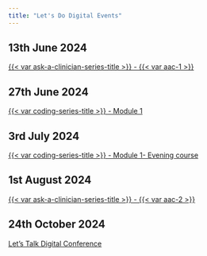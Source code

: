 ```yaml
---
title: "Let's Do Digital Events"
---
```


## 13th June 2024

[{{< var ask-a-clinician-series-title >}} - {{< var aac-1 >}}](ask-a-clinician-1.qmd)

## 27th June 2024

[{{< var coding-series-title >}} - Module 1](programming-in-healthcare-module-1-June-2024.qmd)

## 3rd July 2024

[{{< var coding-series-title >}} - Module 1- Evening course](programming-in-healthcare-module-1-July-2024.qmd)

## 1st August 2024

[{{< var ask-a-clinician-series-title >}} - {{< var aac-2 >}}](ask-a-clinician-2.qmd)

## 24th October 2024

[Let's Talk Digital Conference](/conferences/2024/index.qmd)


